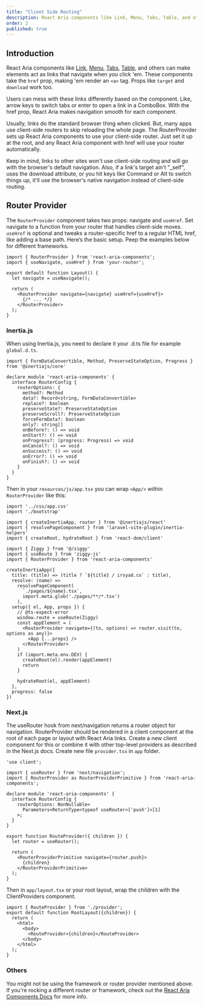```yaml
---
title: "Client Side Routing"
description: React Aria components like Link, Menu, Tabs, Table, and others can make elements act as links that navigate when you click 'em. These components take the href prop, making 'em render an anchor tag. Props like target and download work too.
order: 2
published: true
---
```


## Introduction
React Aria components like [Link](https://irsyad.co/d/link), [Menu](https://irsyad.co/d/menu), [Tabs](https://irsyad.co/d/tabs), [Table](https://irsyad.co/d/table), and others can make elements act as links that navigate when you click 'em. These components take the `href` prop, making 'em render an `<a>` tag. Props like `target` and `download` work too.

Users can mess with these links differently based on the component. Like, arrow keys to switch tabs or enter to open a link in a ComboBox. With the href prop, React Aria makes navigation smooth for each component.

Usually, links do the standard browser thing when clicked. But, many apps use client-side routers to skip reloading the whole page. The RouterProvider sets up React Aria components to use your client-side router. Just set it up at the root, and any React Aria component with href will use your router automatically.

Keep in mind, links to other sites won't use client-side routing and will go with the browser's default navigation. Also, if a link's target ain't "_self", uses the download attribute, or you hit keys like Command or Alt to switch things up, it'll use the browser's native navigation instead of client-side routing.

## Router Provider
The `RouterProvider` component takes two props: navigate and `useHref`. Set navigate to a function from your router that handles client-side moves. `useHref` is optional and tweaks a router-specific href to a regular HTML href, like adding a base path. Here’s the basic setup. Peep the examples below for different frameworks.
```tsx
import { RouterProvider } from 'react-aria-components';
import { useNavigate, useHref } from 'your-router';

export default function Layout() {
  let navigate = useNavigate();

  return (
    <RouterProvider navigate={navigate} useHref={useHref}>
      {/* ... */}
    </RouterProvider>
  );
}
```

### Inertia.js
When using Inertia.js, you need to declare it your .d.ts file for example `global.d.ts`.

```tsx
import { FormDataConvertible, Method, PreserveStateOption, Progress } from '@inertiajs/core'

declare module 'react-aria-components' {
  interface RouterConfig {
    routerOptions: {
      method?: Method
      data?: Record<string, FormDataConvertible>
      replace?: boolean
      preserveState?: PreserveStateOption
      preserveScroll?: PreserveStateOption
      forceFormData?: boolean
      only?: string[]
      onBefore?: () => void
      onStart?: () => void
      onProgress?: (progress: Progress) => void
      onCancel?: () => void
      onSuccess?: () => void
      onError?: () => void
      onFinish?: () => void
    }
  }
}
```
Then in your `resources/js/app.tsx` you can wrap `<App/>` within `RouterProvider` like this:
```tsx
import '../css/app.css'
import './bootstrap'

import { createInertiaApp, router } from '@inertiajs/react'
import { resolvePageComponent } from 'laravel-vite-plugin/inertia-helpers'
import { createRoot, hydrateRoot } from 'react-dom/client'

import { Ziggy } from '@/ziggy'
import { useRoute } from 'ziggy-js'
import { RouterProvider } from 'react-aria-components'

createInertiaApp({
  title: (title) => (title ? `${title} / irsyad.co` : title),
  resolve: (name) =>
    resolvePageComponent(
      `./pages/${name}.tsx`,
      import.meta.glob('./pages/**/*.tsx')
    ),
  setup({ el, App, props }) {
    // @ts-expect-error
    window.route = useRoute(Ziggy)
    const appElement = (
      <RouterProvider navigate={(to, options) => router.visit(to, options as any)}>
        <App {...props} />
      </RouterProvider>
    )
    if (import.meta.env.DEV) {
      createRoot(el).render(appElement)
      return
    }

    hydrateRoot(el, appElement)
  },
  progress: false
})
```

### Next.js
The useRouter hook from next/navigation returns a router object for navigation. RouterProvider should be rendered in a client component at the root of each page or layout with React Aria links. Create a new client component for this or combine it with other top-level providers as described in the Next.js docs.
Create new file `provider.tsx` in `app` folder.
```tsx
'use client';

import { useRouter } from 'next/navigation';
import { RouterProvider as RouterProviderPrimitive } from 'react-aria-components';

declare module 'react-aria-components' {
  interface RouterConfig {
    routerOptions: NonNullable<
      Parameters<ReturnType<typeof useRouter>['push']>[1]
    >;
  }
}

export function RouteProvider({ children }) {
  let router = useRouter();

  return (
    <RouterProviderPrimitive navigate={router.push}>
      {children}
    </RouterProviderPrimitive>
  );
}
```

Then in `app/layout.tsx` or your root layout, wrap the children with the ClientProviders component.
```tsx
import { RouteProvider } from './provider';
export default function RootLayout({children}) {
  return (
    <html>
      <body>
        <RouteProvider>{children}</RouteProvider>
      </body>
    </html>
  );
}
```

### Others
You might not be using the framework or router provider mentioned above. If you're rocking a different router or framework, check out the [React Aria Components Docs](https://react-spectrum.adobe.com/react-aria/routing.html) for more info.

